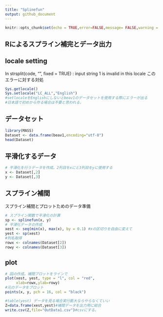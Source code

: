 ---
title: "Splinefun"
output: github_document
---

```{r setup, include=FALSE}
knitr::opts_chunk$set(echo = TRUE,error=FALSE,message= FALSE,warning = FALSE)
```
## Rによるスプライン補完とデータ出力


## locale setting
In strsplit(code, "\n", fixed = TRUE) :
  input string 1 is invalid in this locale
このエラーに対する対処

```{r locale}
Sys.getlocale()
Sys.setlocale("LC_ALL","English")
#setlocaleをEnglishにしないとbeav1のデータセットを使用する際にエラーが出る
#日本語で初めから作る場合は不要と思われる。
```

## データセット
```{r library}
library(MASS)
Dataset <- data.frame(beav1,encoding="utf-8")
head(Dataset)

```

## 平滑化するデータ


```{r data}
# 平滑化を行うデータを作成。2列目をxにと3列目をyに使用する
x <- Dataset[,2]
y <- Dataset[,3]
```

## スプライン補間
スプライン補間とプロットためのデータ準備

```{r spline}
# スプライン関数で平滑化の計算
sp <- splinefun(x, y)
# 平滑化データの作成
xest <- seq(min(x), max(x), by = 0.1) #xの区切りを自由に変えて
yest <- sp(xest)
#列名取得
rowx <- colnames(Dataset[2])
rowy <- colnames(Dataset[3])
```

## plot

```{r}
# 図の作成。補間プロットをラインで
plot(xest, yest, type = "l", col = "red",
     xlab=rowx,ylab=rowy)
#元のデータをプロット
points(x, y, pch = 16, col = "black")
```

```{r output}
#table(yest) データを見る場合実行膨大ならやらなくていい
Z=data.frame(xest,yest)#補間データを出力用に結合
write.csv(Z,file="OutData1.csv")#csvにする。
```


